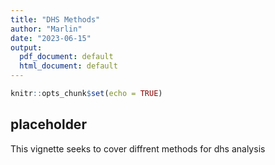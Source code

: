 ```yaml
---
title: "DHS Methods"
author: "Marlin"
date: "2023-06-15"
output:
  pdf_document: default
  html_document: default
---
```


```r
knitr::opts_chunk$set(echo = TRUE)
```

## placeholder

This vignette seeks to cover diffrent methods for dhs analysis

```r

```

```r

```


```r
```